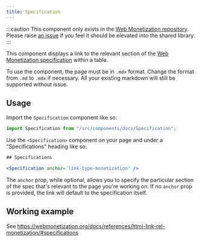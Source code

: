 ```yaml
---
title: Specification
---
```


:::caution
This component only exists in the [Web Monetization repository](https://github.com/WICG/webmonetization/tree/main/src/components/docs). Please raise [an issue](https://github.com/interledger/docs-design-system/issues/new?assignees=&labels=enhancement&projects=&template=feature_request.yml&title=%5BFEATURE%5D+%3Ctitle%3E) if you feel it should be elevated into the shared library.
:::

This component displays a link to the relevant section of the [Web Monetization specification](https://webmonetization.org/specification/) within a table.

To use the component, the page must be in `.mdx` format. Change the format from `.md` to `.mdx` if necessary. All your existing markdown will still be supported without issue.

## Usage

Import the `Specification` component like so:

```jsx
import Specification from "/src/components/docs/Specification";
```

Use the `<Specification>` component on your page and under a "Specifications" heading like so:

```jsx
## Specifications

<Specification anchor='link-type-monetization' />
```

The `anchor` prop, while optional, allows you to specify the particular section of the spec that's relevant to the page you're working on. If no `anchor` prop is provided, the link will default to the specification itself.

## Working example

See https://webmonetization.org/docs/references/html-link-rel-monetization/#specifications
